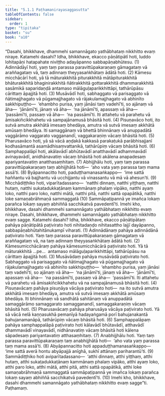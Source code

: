 ```yaml
---
title: "5.1.1 Paṭhamanirayasaggasutta"
tableOfContents: false
sidebar:
  order: 1
type: "tipitaka"
basket: "su"
book: "a10"
---
```



<DynamicBreadcrumb />

<Division number="211" book="a10" bookNo="17" page="490">

<Paragraph number="1392" book="a10">
“Dasahi, bhikkhave, dhammehi samannāgato yathābhataṃ nikkhitto evaṃ niraye. Katamehi dasahi? Idha, bhikkhave, ekacco pāṇātipātī hoti, luddo lohitapāṇi hatapahate niviṭṭho adayāpanno sabbapāṇabhūtesu. (1)
</Paragraph>

<Paragraph number="1393" book="a10">
Adinnādāyī hoti, yaṃ taṃ parassa paravittūpakaraṇaṃ gāmagataṃ vā araññagataṃ vā, taṃ adinnaṃ theyyasaṅkhātaṃ ādātā hoti. (2)
</Paragraph>

<Paragraph number="1394" book="a10">
Kāmesu micchācārī hoti, yā tā māturakkhitā piturakkhitā mātāpiturakkhitā bhāturakkhitā bhaginirakkhitā ñātirakkhitā gottarakkhitā dhammarakkhitā sasāmikā saparidaṇḍā antamaso mālāguḷaparikkhittāpi, tathārūpāsu cārittaṃ āpajjitā hoti. (3)
</Paragraph>

<Paragraph number="1395" book="a10">
Musāvādī hoti, sabhaggato vā parisaggato vā ñātimajjhagato vā pūgamajjhagato vā rājakulamajjhagato vā abhinīto sakkhipuṭṭho—  ‘ehambho purisa, yaṃ jānāsi taṃ vadehī’ti, so ajānaṃ vā āha—  ‘jānāmī’ti, jānaṃ vā āha—  ‘na jānāmī’ti, apassaṃ vā āha—  ‘passāmī’ti, passaṃ vā āha—  ‘na passāmī’ti. Iti attahetu vā parahetu vā āmisakiñcikkhahetu vā sampajānamusā bhāsitā hoti. (4)
</Paragraph>

<Paragraph number="1396" book="a10">
Pisuṇavāco hoti, ito sutvā amutra akkhātā imesaṃ bhedāya, amutra vā sutvā imesaṃ akkhātā amūsaṃ bhedāya. Iti samaggānaṃ vā bhettā bhinnānaṃ vā anuppadātā vaggārāmo vaggarato vagganandī, vaggakaraṇiṃ vācaṃ bhāsitā hoti. (5)
</Paragraph>

<Paragraph number="1397" book="a10">
Pharusavāco hoti, yā sā vācā aṇḍakā kakkasā parakaṭukā parābhisajjanī kodhasāmantā asamādhisaṃvattanikā, tathārūpiṃ vācaṃ bhāsitā hoti. (6)
</Paragraph>

<Paragraph number="1398" book="a10">
Samphappalāpī hoti, akālavādī abhūtavādī anatthavādī adhammavādī avinayavādī, anidhānavatiṃ vācaṃ bhāsitā hoti akālena anapadesaṃ apariyantavatiṃ anatthasaṃhitaṃ. (7)
</Paragraph>

<Paragraph number="1399" book="a10">
Abhijjhālu hoti, yaṃ taṃ parassa paravittūpakaraṇaṃ taṃ abhijjhātā hoti—  ‘aho vata yaṃ parassa taṃ mama assā’ti. (8)
</Paragraph>

<Paragraph number="1400" book="a10">
Byāpannacitto hoti, paduṭṭhamanasaṅkappo—  ‘ime sattā haññantu vā bajjhantu vā ucchijjantu vā vinassantu vā mā vā ahesun’ti. (9)
</Paragraph>

<Paragraph number="1401" book="a10">
Micchādiṭṭhiko hoti, viparītadassano—  ‘natthi dinnaṃ, natthi yiṭṭhaṃ, natthi hutaṃ, natthi sukatadukkaṭānaṃ kammānaṃ phalaṃ vipāko, natthi ayaṃ loko, natthi paro loko, natthi mātā, natthi pitā, natthi sattā opapātikā, natthi loke samaṇabrāhmaṇā sammaggatā (10)
</Paragraph>

<Paragraph number="1402" book="a10">
Sammāpaṭipannā ye imañca lokaṃ parañca lokaṃ sayaṃ abhiññā sacchikatvā pavedentī’ti. Imehi kho, bhikkhave, dasahi dhammehi samannāgato yathābhataṃ nikkhitto evaṃ niraye.
</Paragraph>

<Paragraph number="1403" book="a10">
Dasahi, bhikkhave, dhammehi samannāgato yathābhataṃ nikkhitto evaṃ sagge. Katamehi dasahi? Idha, bhikkhave, ekacco pāṇātipātaṃ pahāya pāṇātipātā paṭivirato hoti nihitadaṇḍo nihitasattho lajjī dayāpanno, sabbapāṇabhūtahitānukampī viharati. (1)
</Paragraph>

<Paragraph number="1404" book="a10">
Adinnādānaṃ pahāya adinnādānā paṭivirato hoti. Yaṃ taṃ parassa paravittūpakaraṇaṃ gāmagataṃ vā araññagataṃ vā, na taṃ adinnaṃ theyyasaṅkhātaṃ ādātā hoti. (2)
</Paragraph>

<Paragraph number="1405" book="a10">
Kāmesumicchācāraṃ pahāya kāmesumicchācārā paṭivirato hoti. Yā tā māturakkhitā …pe…  antamaso mālāguḷaparikkhittāpi, tathārūpāsu na cārittaṃ āpajjitā hoti. (3)
</Paragraph>

<Paragraph number="1406" book="a10">
Musāvādaṃ pahāya musāvādā paṭivirato hoti. Sabhaggato vā parisaggato vā ñātimajjhagato vā pūgamajjhagato vā rājakulamajjhagato vā abhinīto sakkhipuṭṭho—  ‘ehambho purisa, yaṃ jānāsi taṃ vadehī’ti, so ajānaṃ vā āha—  ‘na jānāmī’ti, jānaṃ vā āha—  ‘jānāmī’ti, apassaṃ vā āha—  ‘na passāmī’ti, passaṃ vā āha—  ‘passāmī’ti. Iti attahetu vā parahetu vā āmisakiñcikkhahetu vā na sampajānamusā bhāsitā hoti. (4)
</Paragraph>

<Paragraph number="1407" book="a10">
Pisuṇavācaṃ pahāya pisuṇāya vācāya paṭivirato hoti—  na ito sutvā amutra akkhātā imesaṃ bhedāya, amutra vā sutvā imesaṃ akkhātā amūsaṃ bhedāya. Iti bhinnānaṃ vā sandhātā sahitānaṃ vā anuppadātā samaggārāmo samaggarato samagganandī, samaggakaraṇiṃ vācaṃ bhāsitā hoti. (5)
</Paragraph>

<Paragraph number="1408" book="a10">
Pharusavācaṃ pahāya pharusāya vācāya paṭivirato hoti. Yā sā vācā nelā kaṇṇasukhā pemanīyā hadayaṅgamā porī bahujanakantā bahujanamanāpā, tathārūpiṃ vācaṃ bhāsitā hoti. (6)
</Paragraph>

<Paragraph number="1409" book="a10">
Samphappalāpaṃ pahāya samphappalāpā paṭivirato hoti kālavādī bhūtavādī, atthavādī dhammavādī vinayavādī, nidhānavatiṃ vācaṃ bhāsitā hoti kālena sāpadesaṃ pariyantavatiṃ atthasaṃhitaṃ. (7)
</Paragraph>

<Paragraph number="1410" book="a10">
Anabhijjhālu hoti. Yaṃ taṃ parassa paravittūpakaraṇaṃ taṃ anabhijjhātā hoti—  ‘aho vata yaṃ parassa taṃ mama assā’ti. (8)
</Paragraph>

<Paragraph number="1411" book="a10">
Abyāpannacitto hoti appaduṭṭhamanasaṅkappo—  ‘ime sattā averā hontu abyāpajjā anīghā, sukhī attānaṃ pariharantū’ti. (9)
</Paragraph>

<Paragraph number="1412" book="a10">
Sammādiṭṭhiko hoti aviparītadassano—  ‘atthi dinnaṃ, atthi yiṭṭhaṃ, atthi hutaṃ, atthi sukaṭadukkaṭānaṃ kammānaṃ phalaṃ vipāko, atthi ayaṃ loko, atthi paro loko, atthi mātā, atthi pitā, atthi sattā opapātikā, atthi loke samaṇabrāhmaṇā sammaggatā sammāpaṭipannā ye imañca lokaṃ parañca lokaṃ sayaṃ abhiññā sacchikatvā pavedentī’ti. (10)
</Paragraph>

<Paragraph number="1413" book="a10">
Imehi kho, bhikkhave, dasahi dhammehi samannāgato yathābhataṃ nikkhitto evaṃ sagge”ti.

</Paragraph>
</Division>

<Paragraph number="1414" type="center" book="a10">
Paṭhamaṃ.
</Paragraph>